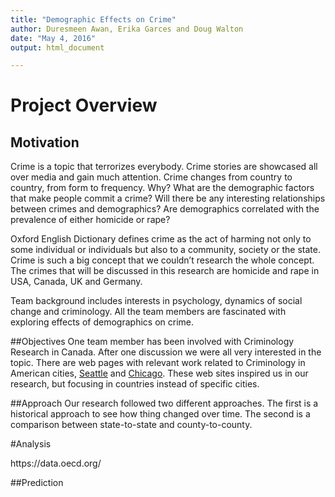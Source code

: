 ```yaml
---
title: "Demographic Effects on Crime"
author: Duresmeen Awan, Erika Garces and Doug Walton
date: "May 4, 2016"
output: html_document

---
```

 
# Project Overview
## Motivation
Crime is a topic that terrorizes everybody.  Crime stories are showcased all over media and gain much attention.  Crime changes from country to country, from form to frequency. Why?   What are the demographic factors that make people commit a crime? Will there be any interesting relationships between crimes and demographics?  Are demographics correlated with the prevalence of either homicide or rape?

Oxford English Dictionary defines crime as the act of harming not only to some individual or individuals but also to a community, society or the state. Crime is such a big concept that we couldn’t research the whole concept. The crimes that will be discussed in this research are homicide and rape in USA, Canada, UK and Germany.

Team background includes interests in psychology, dynamics of social change and criminology. All the team members are fascinated with exploring effects of demographics on crime. 


##Objectives
One team member has been involved with Criminology Research in Canada. After one discussion we were all very interested in the topic.  There are web pages with relevant work related to Criminology in American cities, [Seattle]( http://www.racketracer.com/2015/03/02/predicting-and-plotting-crime-in-seattle/) and [Chicago](http://dssg.dsapp.org/projects/). These web sites inspired us in our research, but focusing in countries instead of specific cities. 


##Approach
Our research followed two different approaches. The first is a historical approach to see how thing changed over time. The second is a comparison between state-to-state and county-to-county. 

#Analysis

https://data.oecd.org/


##Prediction